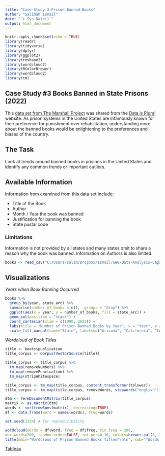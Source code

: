 ```yaml
---
title: "Case-Study-3-Prison-Banned-Books"
author: "Salimah Ismail"
date: "`r Sys.Date()`"
output: html_document
---
```


```r
knitr::opts_chunk$set(echo = TRUE)
library(readr)
library(tidyverse)
library(dplyr)
library(ggplot2)
library(reshape2)
library(wordcloud2)
library(RColorBrewer)
library(wordcloud2)
library(tm)
```

## Case Study #3 Books Banned in State Prisons (2022)

This [data set from The Marshall Project](https://observablehq.com/@themarshallproject/prison-banned-books) was shared from the [Data is Plural](https://www.data-is-plural.com/archive/2023-01-04-edition/) website. As prison systems in the United States are infamously known for their preference for punishment over rehabilitation, understanding more about the banned books would be enlightening to the preferences and biases of the country.   

## The Task
Look at trends around banned books in prisions in the United States and identify any common trends or important outliers. 

## Available Information
Information from examined from this data set include:

* Title of the Book
* Author
* Month / Year the book was banned 
* Justification for banning the book 
* State postal code

### Limitations
Information is not provided by all states and many states omit to share a reason why the book was banned. Information on Authors is also limited.    

```r
books <- read_csv("C:/Users/salim/Dropbox/Ismail/GWG-Data-Analysis-Capstone-Projects/Banned Books Data/banned_book_data_combined_lists.csv")
```

## Visualizations

*Years when Book Banning Occurred*
```r
books %>% 
  group_by(year, state_arc) %>% 
  summarise(number_of_books = n(), .groups = "drop") %>% 
  ggplot(aes(x = year, y = number_of_books, fill = state_arc)) + 
  geom_col(position = "stack") +
  coord_cartesian(xlim = c(1990, 2022)) +
  labs(title = "Number of Prison Banned Books by Year", x = "Year", y = "Number of Books", fill = "State") +
  scale_fill_manual(name="State", labels=c("Arizona", "California", "Connecticut", "Florida", "Georgia", "Iowa", "Illinois","Kansas", "Michigan", "Missouri", "Montana", "North Carolina","Rhode Island", "Texas", "Wisconsin"), values = c("#1f77b4","#aec7e8","#ff7f0e","#ffbb78","#2ca02c","#98df8a","#d62728","#ff9896","#9467bd","#c5b0d5","#8c564b","#c49c94","#e377c2","#17becf","#7f7f7f"))
```



*Wordcloud of Book Titles*

```r
title <- books$publication
title_corpus <- Corpus(VectorSource(title)) 

title_corpus <- title_corpus %>%
  tm_map(removeNumbers) %>%
  tm_map(removePunctuation) %>%
  tm_map(stripWhitespace)

title_corpus <- tm_map(title_corpus, content_transformer(tolower))
title_corpus <- tm_map(title_corpus, removeWords, stopwords("english"))

dtm <- TermDocumentMatrix(title_corpus)
matrix <- as.matrix(dtm)
words <- sort(rowSums(matrix), decreasing=TRUE)
df <- data.frame(word = names(words), freq=words)

set.seed(1234) # for reproducibility 

wordcloud(words = df$word, freq = df$freq, min.freq = 200,
max.words=200, random.order=FALSE, rot.per=0.10, colors=brewer.pal(8, "Dark2"))
title(main="Wordcloud of Prison Banned Books Titles*\n\n", sub="*Words that appear at least 200 times.")

```


[Tableau](https://public.tableau.com/app/profile/salimah.ismail/viz/Case-Study-3-Prison-Banned-Books/Sheet1?publish=yes)
